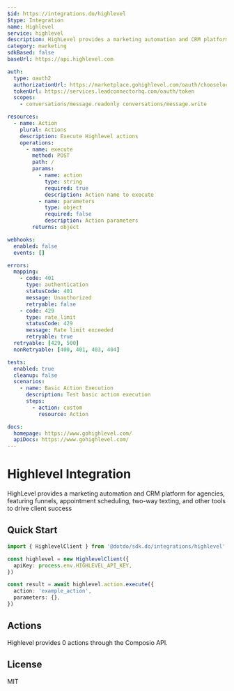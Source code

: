 ```yaml
---
$id: https://integrations.do/highlevel
$type: Integration
name: Highlevel
service: highlevel
description: HighLevel provides a marketing automation and CRM platform for agencies, featuring funnels, appointment scheduling, two-way texting, and other tools to drive client success
category: marketing
sdkBased: false
baseUrl: https://api.highlevel.com

auth:
  type: oauth2
  authorizationUrl: https://marketplace.gohighlevel.com/oauth/chooselocation
  tokenUrl: https://services.leadconnectorhq.com/oauth/token
  scopes:
    - conversations/message.readonly conversations/message.write

resources:
  - name: Action
    plural: Actions
    description: Execute Highlevel actions
    operations:
      - name: execute
        method: POST
        path: /
        params:
          - name: action
            type: string
            required: true
            description: Action name to execute
          - name: parameters
            type: object
            required: false
            description: Action parameters
        returns: object

webhooks:
  enabled: false
  events: []

errors:
  mapping:
    - code: 401
      type: authentication
      statusCode: 401
      message: Unauthorized
      retryable: false
    - code: 429
      type: rate_limit
      statusCode: 429
      message: Rate limit exceeded
      retryable: true
  retryable: [429, 500]
  nonRetryable: [400, 401, 403, 404]

tests:
  enabled: true
  cleanup: false
  scenarios:
    - name: Basic Action Execution
      description: Test basic action execution
      steps:
        - action: custom
          resource: Action

docs:
  homepage: https://www.gohighlevel.com/
  apiDocs: https://www.gohighlevel.com/
---
```


# Highlevel Integration

HighLevel provides a marketing automation and CRM platform for agencies, featuring funnels, appointment scheduling, two-way texting, and other tools to drive client success

## Quick Start

```typescript
import { HighlevelClient } from '@dotdo/sdk.do/integrations/highlevel'

const highlevel = new HighlevelClient({
  apiKey: process.env.HIGHLEVEL_API_KEY,
})

const result = await highlevel.action.execute({
  action: 'example_action',
  parameters: {},
})
```

## Actions

Highlevel provides 0 actions through the Composio API.

## License

MIT
